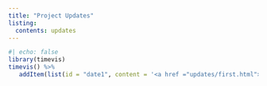 ```yaml
---
title: "Project Updates"
listing:
  contents: updates
---
```


```r
#| echo: false
library(timevis)
timevis() %>%
   addItem(list(id = "date1", content = '<a href ="updates/first.html">Website Deployed</a>', start = "2022-06-16"))

```
